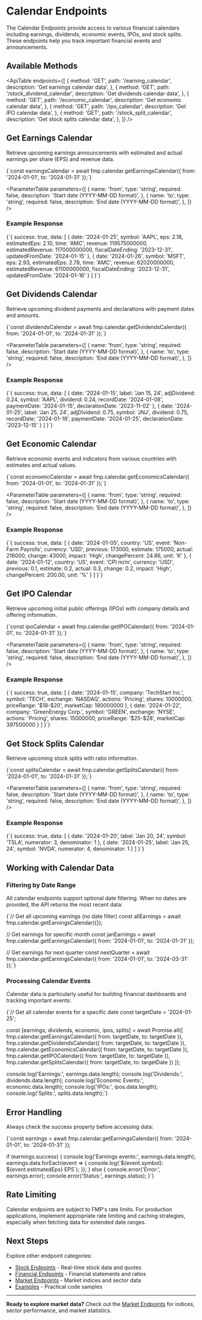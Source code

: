 # Calendar Endpoints

The Calendar Endpoints provide access to various financial calendars including earnings, dividends, economic events, IPOs, and stock splits. These endpoints help you track important financial events and announcements.

## Available Methods

<ApiTable
  endpoints={[
    {
      method: 'GET',
      path: '/earning_calendar',
      description: 'Get earnings calendar data',
    },
    {
      method: 'GET',
      path: '/stock_dividend_calendar',
      description: 'Get dividends calendar data',
    },
    {
      method: 'GET',
      path: '/economic_calendar',
      description: 'Get economic calendar data',
    },
    {
      method: 'GET',
      path: '/ipo_calendar',
      description: 'Get IPO calendar data',
    },
    {
      method: 'GET',
      path: '/stock_split_calendar',
      description: 'Get stock splits calendar data',
    },
  ]}
/>

## Get Earnings Calendar

Retrieve upcoming earnings announcements with estimated and actual earnings per share (EPS) and revenue data.

<CodeBlock language="typescript">
  {`const earningsCalendar = await fmp.calendar.getEarningsCalendar({
    from: '2024-01-01',
    to: '2024-01-31'
});`}
</CodeBlock>

<ParameterTable
  parameters={[
    {
      name: 'from',
      type: 'string',
      required: false,
      description: 'Start date (YYYY-MM-DD format)',
    },
    {
      name: 'to',
      type: 'string',
      required: false,
      description: 'End date (YYYY-MM-DD format)',
    },
  ]}
/>

### Example Response

<CodeBlock language="typescript">
  {`{
    success: true,
    data: [
      {
        date: '2024-01-25',
        symbol: 'AAPL',
        eps: 2.18,
        estimatedEps: 2.10,
        time: 'AMC',
        revenue: 119575000000,
        estimatedRevenue: 117000000000,
        fiscalDateEnding: '2023-12-31',
        updatedFromDate: '2024-01-15'
      },
      {
        date: '2024-01-26',
        symbol: 'MSFT',
        eps: 2.93,
        estimatedEps: 2.78,
        time: 'AMC',
        revenue: 62020000000,
        estimatedRevenue: 61100000000,
        fiscalDateEnding: '2023-12-31',
        updatedFromDate: '2024-01-16'
      }
    ]
}`}
</CodeBlock>

## Get Dividends Calendar

Retrieve upcoming dividend payments and declarations with payment dates and amounts.

<CodeBlock language="typescript">
  {`const dividendsCalendar = await fmp.calendar.getDividendsCalendar({
    from: '2024-01-01',
    to: '2024-01-31'
});`}
</CodeBlock>

<ParameterTable
  parameters={[
    {
      name: 'from',
      type: 'string',
      required: false,
      description: 'Start date (YYYY-MM-DD format)',
    },
    {
      name: 'to',
      type: 'string',
      required: false,
      description: 'End date (YYYY-MM-DD format)',
    },
  ]}
/>

### Example Response

<CodeBlock language="typescript">
  {`{
    success: true,
    data: [
      {
        date: '2024-01-15',
        label: 'Jan 15, 24',
        adjDividend: 0.24,
        symbol: 'AAPL',
        dividend: 0.24,
        recordDate: '2024-01-08',
        paymentDate: '2024-01-15',
        declarationDate: '2023-11-02'
      },
      {
        date: '2024-01-25',
        label: 'Jan 25, 24',
        adjDividend: 0.75,
        symbol: 'JNJ',
        dividend: 0.75,
        recordDate: '2024-01-18',
        paymentDate: '2024-01-25',
        declarationDate: '2023-12-15'
      }
    ]
}`}
</CodeBlock>

## Get Economic Calendar

Retrieve economic events and indicators from various countries with estimates and actual values.

<CodeBlock language="typescript">
  {`const economicCalendar = await fmp.calendar.getEconomicsCalendar({
    from: '2024-01-01',
    to: '2024-01-31'
});`}
</CodeBlock>

<ParameterTable
  parameters={[
    {
      name: 'from',
      type: 'string',
      required: false,
      description: 'Start date (YYYY-MM-DD format)',
    },
    {
      name: 'to',
      type: 'string',
      required: false,
      description: 'End date (YYYY-MM-DD format)',
    },
  ]}
/>

### Example Response

<CodeBlock language="typescript">
  {`{
    success: true,
    data: [
      {
        date: '2024-01-05',
        country: 'US',
        event: 'Non-Farm Payrolls',
        currency: 'USD',
        previous: 173000,
        estimate: 175000,
        actual: 216000,
        change: 43000,
        impact: 'High',
        changePercent: 24.86,
        unit: 'K'
      },
      {
        date: '2024-01-12',
        country: 'US',
        event: 'CPI m/m',
        currency: 'USD',
        previous: 0.1,
        estimate: 0.2,
        actual: 0.3,
        change: 0.2,
        impact: 'High',
        changePercent: 200.00,
        unit: '%'
      }
    ]
}`}
</CodeBlock>

## Get IPO Calendar

Retrieve upcoming initial public offerings (IPOs) with company details and offering information.

<CodeBlock language="typescript">
  {`const ipoCalendar = await fmp.calendar.getIPOCalendar({
    from: '2024-01-01',
    to: '2024-01-31'
});`}
</CodeBlock>

<ParameterTable
  parameters={[
    {
      name: 'from',
      type: 'string',
      required: false,
      description: 'Start date (YYYY-MM-DD format)',
    },
    {
      name: 'to',
      type: 'string',
      required: false,
      description: 'End date (YYYY-MM-DD format)',
    },
  ]}
/>

### Example Response

<CodeBlock language="typescript">
  {`{
    success: true,
    data: [
      {
        date: '2024-01-15',
        company: 'TechStart Inc.',
        symbol: 'TECH',
        exchange: 'NASDAQ',
        actions: 'Pricing',
        shares: 10000000,
        priceRange: '$18-$20',
        marketCap: 190000000
      },
      {
        date: '2024-01-22',
        company: 'GreenEnergy Corp.',
        symbol: 'GREEN',
        exchange: 'NYSE',
        actions: 'Pricing',
        shares: 15000000,
        priceRange: '$25-$28',
        marketCap: 397500000
      }
    ]
}`}
</CodeBlock>

## Get Stock Splits Calendar

Retrieve upcoming stock splits with ratio information.

<CodeBlock language="typescript">
  {`const splitsCalendar = await fmp.calendar.getSplitsCalendar({
    from: '2024-01-01',
    to: '2024-01-31'
});`}
</CodeBlock>

<ParameterTable
  parameters={[
    {
      name: 'from',
      type: 'string',
      required: false,
      description: 'Start date (YYYY-MM-DD format)',
    },
    {
      name: 'to',
      type: 'string',
      required: false,
      description: 'End date (YYYY-MM-DD format)',
    },
  ]}
/>

### Example Response

<CodeBlock language="typescript">
  {`{
    success: true,
    data: [
      {
        date: '2024-01-20',
        label: 'Jan 20, 24',
        symbol: 'TSLA',
        numerator: 3,
        denominator: 1
      },
      {
        date: '2024-01-25',
        label: 'Jan 25, 24',
        symbol: 'NVDA',
        numerator: 4,
        denominator: 1
      }
    ]
}`}
</CodeBlock>

## Working with Calendar Data

### Filtering by Date Range

All calendar endpoints support optional date filtering. When no dates are provided, the API returns the most recent data:

<CodeBlock language="typescript">
{`// Get all upcoming earnings (no date filter)
const allEarnings = await fmp.calendar.getEarningsCalendar({});

// Get earnings for specific month
const janEarnings = await fmp.calendar.getEarningsCalendar({
from: '2024-01-01',
to: '2024-01-31'
});

// Get earnings for next quarter
const nextQuarter = await fmp.calendar.getEarningsCalendar({
from: '2024-01-01',
to: '2024-03-31'
});`}

</CodeBlock>

### Processing Calendar Events

Calendar data is particularly useful for building financial dashboards and tracking important events:

<CodeBlock language="typescript">
{`// Get all calendar events for a specific date
const targetDate = '2024-01-25';

const [earnings, dividends, economic, ipos, splits] = await Promise.all([
fmp.calendar.getEarningsCalendar({ from: targetDate, to: targetDate }),
fmp.calendar.getDividendsCalendar({ from: targetDate, to: targetDate }),
fmp.calendar.getEconomicsCalendar({ from: targetDate, to: targetDate }),
fmp.calendar.getIPOCalendar({ from: targetDate, to: targetDate }),
fmp.calendar.getSplitsCalendar({ from: targetDate, to: targetDate })
]);

console.log('Earnings:', earnings.data.length);
console.log('Dividends:', dividends.data.length);
console.log('Economic Events:', economic.data.length);
console.log('IPOs:', ipos.data.length);
console.log('Splits:', splits.data.length);`}

</CodeBlock>

## Error Handling

Always check the success property before accessing data:

<CodeBlock language="typescript">
{`const earnings = await fmp.calendar.getEarningsCalendar({
    from: '2024-01-01',
    to: '2024-01-31'
});

if (earnings.success) {
console.log('Earnings events:', earnings.data.length);
earnings.data.forEach(event => {
console.log(\`\${event.symbol}: \${event.estimatedEps} EPS\`);
});
} else {
console.error('Error:', earnings.error);
console.error('Status:', earnings.status);
}`}

</CodeBlock>

## Rate Limiting

Calendar endpoints are subject to FMP's rate limits. For production applications, implement appropriate rate limiting and caching strategies, especially when fetching data for extended date ranges.

## Next Steps

Explore other endpoint categories:

- [Stock Endpoints](/docs/api/stock) - Real-time stock data and quotes
- [Financial Endpoints](/docs/api/financial) - Financial statements and ratios
- [Market Endpoints](/docs/api/market) - Market indices and sector data
- [Examples](/docs/examples) - Practical code samples

---

**Ready to explore market data?** Check out the [Market Endpoints](/docs/api/market) for indices, sector performance, and market statistics.

